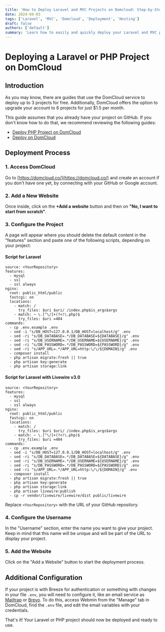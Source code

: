 ```yaml
---
title: 'How to Deploy Laravel and MVC Projects on Domcloud: Step-by-Step Guide'
date: 2024-04-03
tags: ['Laravel', 'MVC', 'Domcloud', 'Deployment', 'Hosting']
draft: false
authors: ['default']
summary: 'Learn how to easily and quickly deploy your Laravel and MVC projects on the Domcloud hosting platform. This detailed guide walks you through the process step-by-step with screenshots.'
---
```


# Deploying a Laravel or PHP Project on DomCloud

## Introduction

As you may know, there are guides that use the DomCloud service to deploy up to 3 projects for free. Additionally, DomCloud offers the option to upgrade your account to 6 projects for just $1.5 per month.

This guide assumes that you already have your project on GitHub. If you don't know how to do that, we recommend reviewing the following guides:

- [Deploy PHP Project on DomCloud](https://blogjc.vercel.app/post/php-domcloud)
- [Deploy on DomCloud](https://blogjc.vercel.app/post/domcloud)

## Deployment Process

### 1. Access DomCloud

Go to [https://domcloud.co/](https://domcloud.co/) and create an account if you don't have one yet, by connecting with your GitHub or Google account.

### 2. Add a New Website

Once inside, click on the **+Add a website** button and then on **"No, I want to start from scratch"**.

### 3. Configure the Project

A page will appear where you should delete the default content in the "features" section and paste one of the following scripts, depending on your project:

#### Script for Laravel

```
source: <YourRepository>
features:
  - mysql
  - ssl
  - ssl always
nginx:
  root: public_html/public
  fastcgi: on
  locations:
    - match: /
      try_files: $uri $uri/ /index.php$is_args$args
    - match: ~ \.[^\/]+(?<!\.php)$
      try_files: $uri =404
commands:
  - cp .env.example .env
  - sed -i "s/DB_HOST=127.0.0.1/DB_HOST=localhost/g" .env
  - sed -ri "s/DB_DATABASE=.*/DB_DATABASE=${DATABASE}/g" .env
  - sed -ri "s/DB_USERNAME=.*/DB_USERNAME=${USERNAME}/g" .env
  - sed -ri "s/DB_PASSWORD=.*/DB_PASSWORD=${PASSWORD}/g" .env
  - sed -ri "s/APP_URL=.*/APP_URL=http:\/\/${DOMAIN}/g" .env
  - composer install
  - php artisan migrate:fresh || true
  - php artisan key:generate
  - php artisan storage:link
```

#### Script for Laravel with Livewire v3.0

```
source: <YourRepository>
features:
  - mysql
  - ssl
  - ssl always
nginx:
  root: public_html/public
  fastcgi: on
  locations:
    - match: /
      try_files: $uri $uri/ /index.php$is_args$args
    - match: ~ \.[^\/]+(?<!\.php)$
      try_files: $uri =404
commands:
  - cp .env.example .env
  - sed -i "s/DB_HOST=127.0.0.1/DB_HOST=localhost/g" .env
  - sed -ri "s/DB_DATABASE=.*/DB_DATABASE=${DATABASE}/g" .env
  - sed -ri "s/DB_USERNAME=.*/DB_USERNAME=${USERNAME}/g" .env
  - sed -ri "s/DB_PASSWORD=.*/DB_PASSWORD=${PASSWORD}/g" .env
  - sed -ri "s/APP_URL=.*/APP_URL=http:\/\/${DOMAIN}/g" .env
  - composer install
  - php artisan migrate:fresh || true
  - php artisan key:generate
  - php artisan storage:link
  - php artisan livewire:publish
  - cp -r vendor/livewire/livewire/dist public/livewire
```

Replace `<YourRepository>` with the URL of your GitHub repository.

### 4. Configure the Username

In the "Username" section, enter the name you want to give your project. Keep in mind that this name will be unique and will be part of the URL to display your project.

### 5. Add the Website

Click on the "Add a Website" button to start the deployment process.

## Additional Configuration

If your project is with Breeze for authentication or something with changes in your file `.env`, you will need to configure it, like an email service as [Mailtrap](https://mailtrap.io/) or [Brevo](https://www.brevo.com/). To do this, access Webmin from the "Manage" tab in DomCloud, find the `.env` file, and edit the email variables with your credentials.

That's it! Your Laravel or PHP project should now be deployed and ready to use.

